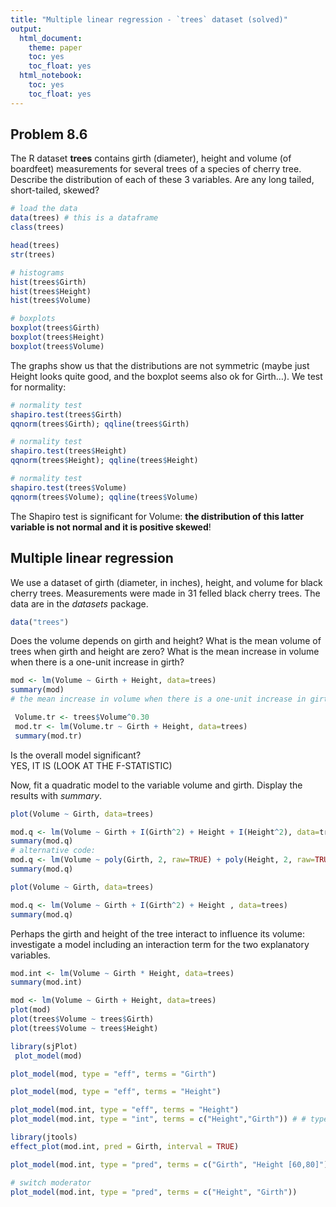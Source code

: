 ```yaml
---
title: "Multiple linear regression - `trees` dataset (solved)"
output: 
  html_document: 
    theme: paper
    toc: yes
    toc_float: yes
  html_notebook: 
    toc: yes
    toc_float: yes
---
```



## Problem 8.6

The R dataset **trees** contains girth (diameter), height and volume (of boardfeet) measurements for several trees of a species of cherry tree. Describe the distribution of each of these 3 variables. Are any long tailed, short-tailed, skewed?

```r
# load the data
data(trees) # this is a dataframe
class(trees)
```

```r
head(trees)
str(trees)
```


```r
# histograms
hist(trees$Girth)
hist(trees$Height)
hist(trees$Volume)
```


```r
# boxplots
boxplot(trees$Girth)
boxplot(trees$Height)
boxplot(trees$Volume)
```

The graphs show us that the distributions are not symmetric (maybe just Height looks quite good, and the boxplot seems also ok for Girth...). We test for normality:

```r
# normality test
shapiro.test(trees$Girth)
qqnorm(trees$Girth); qqline(trees$Girth)
```

```r
# normality test
shapiro.test(trees$Height)
qqnorm(trees$Height); qqline(trees$Height)
```

```r
# normality test
shapiro.test(trees$Volume)
qqnorm(trees$Volume); qqline(trees$Volume)
```


The Shapiro test is significant for Volume: **the distribution of this latter variable is not normal and it is positive skewed**!


## Multiple linear regression

We use a dataset of girth (diameter, in inches), height, and volume for black cherry trees. Measurements were made in 31 felled black cherry trees. The data are in the *datasets* package.

```r

data("trees")

```

Does the volume depends on girth and height? What is the mean volume of trees when girth and height are zero? What is the mean increase in volume when there is a one-unit increase in girth?

```r

mod <- lm(Volume ~ Girth + Height, data=trees)
summary(mod)
# the mean increase in volume when there is a one-unit increase in girth is 4.7

 Volume.tr <- trees$Volume^0.30
 mod.tr <- lm(Volume.tr ~ Girth + Height, data=trees)
 summary(mod.tr)


```

Is the overall model significant?   
YES, IT IS (LOOK AT THE F-STATISTIC)

Now, fit a quadratic model to the variable volume and girth. Display the results with *summary*.

```r

plot(Volume ~ Girth, data=trees)

mod.q <- lm(Volume ~ Girth + I(Girth^2) + Height + I(Height^2), data=trees)
summary(mod.q)
# alternative code:
mod.q <- lm(Volume ~ poly(Girth, 2, raw=TRUE) + poly(Height, 2, raw=TRUE), data=trees)
summary(mod.q)

```


```r

plot(Volume ~ Girth, data=trees)

mod.q <- lm(Volume ~ Girth + I(Girth^2) + Height , data=trees)
summary(mod.q)
```

Perhaps the girth and height of the tree interact to influence its volume: investigate a model including an interaction term for the two explanatory variables.

```r

mod.int <- lm(Volume ~ Girth * Height, data=trees)
summary(mod.int)

```


```r

mod <- lm(Volume ~ Girth + Height, data=trees)
plot(mod)
plot(trees$Volume ~ trees$Girth)
plot(trees$Volume ~ trees$Height)

```

```r
library(sjPlot)
 plot_model(mod)
```

```r
plot_model(mod, type = "eff", terms = "Girth")
```

```r
plot_model(mod, type = "eff", terms = "Height")
```


```r
plot_model(mod.int, type = "eff", terms = "Height")
plot_model(mod.int, type = "int", terms = c("Height","Girth")) # # type = "int" automatically selects groups for continuous moderator variables

library(jtools)
effect_plot(mod.int, pred = Girth, interval = TRUE)
```


```r
plot_model(mod.int, type = "pred", terms = c("Girth", "Height [60,80]"))
```


```r
# switch moderator
plot_model(mod.int, type = "pred", terms = c("Height", "Girth"))
```



